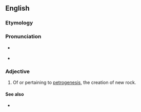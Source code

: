 ==English==

===Etymology===
{{prefix|en|petro|genetic}}

===Pronunciation===
* {{a|GA}} {{IPA|en|/ˌpɛtɹoʊdʒəˈnɛtɪk/}}
* {{rhymes|en|ɛtɪk}}

===Adjective===
{{en-adj|-}}

# {{lb|en|geology}} Of or pertaining to [[petrogenesis]], the creation of new rock.

====See also====
* {{pedialite|petrogenesis}}